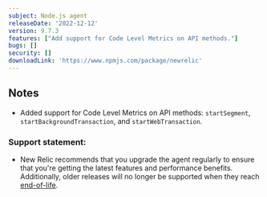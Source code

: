 ```yaml
---
subject: Node.js agent
releaseDate: '2022-12-12'
version: 9.7.3
features: ["Add support for Code Level Metrics on API methods."]
bugs: []
security: []
downloadLink: 'https://www.npmjs.com/package/newrelic'
---
```


## Notes

* Added support for Code Level Metrics on API methods: `startSegment`, `startBackgroundTransaction`, and `startWebTransaction`.


### Support statement:

* New Relic recommends that you upgrade the agent regularly to ensure that you're getting the latest features and performance benefits. Additionally, older releases will no longer be supported when they reach [end-of-life](/docs/using-new-relic/cross-product-functions/install-configure/notification-changes-new-relic-saas-features-distributed-software).